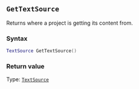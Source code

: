 ::: {.minipage data-latex="{\textwidth}"}
## `GetTextSource`

Returns where a project is getting its content from.

### Syntax {-}

``` .lua
TextSource GetTextSource()
```


### Return value {-}

Type: [`TextSource`](#textsource)


:::
